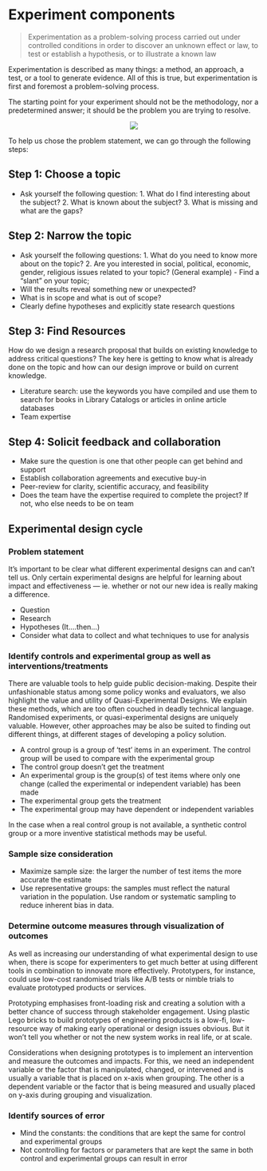 # Experiment components

>  Experimentation as a problem-solving process carried out under controlled conditions in order to discover an unknown effect or law, to test or establish a hypothesis, or to illustrate a known law

Experimentation is described as many things: a method, an approach, a test, or a tool to generate evidence. All of this is true, but experimentation is first and foremost a problem-solving process. 

The starting point for your experiment should not be the methodology, nor a predetermined answer; it should be the problem you are trying to resolve. 


<center>
![](fig/experiment-meme.jpeg)
</center>

To help us chose the problem statement, we can go through the following steps:

## Step 1: Choose a topic
- Ask yourself the following question: 1. What do I find interesting about the subject? 2. What is known about the subject? 3. What is missing and what are the gaps?



## Step 2: Narrow the topic 
- Ask yourself the following questions: 1. What do you need to know more about on the topic? 2. Are you interested in social, political, economic, gender, religious issues related to your topic? (General example) - Find a "slant" on your topic; 
- Will the results reveal something new or unexpected?
- What is in scope and what is out of scope?
- Clearly define hypotheses and explicitly state research questions

## Step 3: Find Resources

How do we design a research proposal that builds on existing knowledge to address critical questions? The key here is getting to know what is already done on the topic and how can our design improve or build on current knowledge. 

- Literature search: use the keywords you have compiled and use them to search for books in Library Catalogs or articles in online article databases 
- Team expertise 

## Step 4: Solicit feedback and collaboration
- Make sure the question is one that other people can get behind and support
- Establish collaboration agreements and executive buy-in
- Peer-review for clarity, scientific accuracy, and feasibility
- Does the team have the expertise required to complete the project? If not, who else needs to be on team






## Experimental design cycle

###  Problem statement

It’s important to be clear what different experimental designs can and can’t tell us. 
Only certain experimental designs are helpful for learning about impact and effectiveness — ie. whether or not our new idea is really making a difference. 


- Question
- Research
- Hypotheses (It….then…)
- Consider what data to collect and what techniques to use for analysis

### Identify controls and experimental group as well as interventions/treatments

There are valuable tools to help guide public decision-making. Despite their unfashionable status among some policy wonks and evaluators, we also highlight the value and utility of Quasi-Experimental Designs. We explain these methods, which are too often couched in deadly technical language.  Randomised experiments, or quasi-experimental designs are uniquely valuable. However, other approaches may be also be suited to finding out different things, at different stages of developing a policy solution.


- A control group is a group of ‘test’ items in an experiment. The control group will be used to compare with the experimental group
- The control group doesn’t get the treatment 
- An experimental group is the group(s) of test items where only one change (called the experimental or independent variable) has been made
- The experimental group gets the treatment
- The experimental group may have dependent or independent variables


In the case when a real control group is not available, a synthetic control group or a more inventive statistical methods may be useful.


### Sample size consideration
- Maximize sample size: the larger the number of test items the more accurate the estimate
- Use representative groups: the samples must reflect the natural variation in the population. Use random or systematic sampling to reduce inherent bias in data.

### Determine outcome measures through visualization of outcomes

As well as increasing our understanding of what experimental design to use when, there is scope for experimenters to get much better at using different tools in combination to innovate more effectively. Prototypers, for instance, could use low-cost randomised trials like A/B tests or nimble trials to evaluate prototyped products or services.

Prototyping emphasises front-loading risk and creating a solution with a better chance of success through stakeholder engagement. Using plastic Lego bricks to build prototypes of engineering products is a low-fi, low-resource way of making early operational or design issues obvious. But it won’t tell you whether or not the new system works in real life, or at scale.

Considerations when designing prototypes is to implement an intervention and measure the outcomes and impacts. For this, we need an independent variable or the factor that is manipulated, changed, or intervened and is usually a variable that is placed on x-axis when grouping. The other is a dependent variable or the factor that is being measured and usually placed on y-axis during grouping and visualization. 

### Identify sources of error
- Mind the constants: the conditions that are kept the same for control and experimental groups
- Not controlling for factors or parameters that are kept the same in both control and experimental groups can result in error

